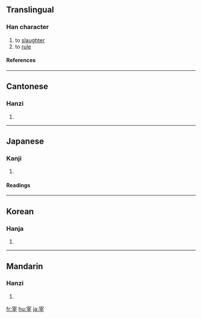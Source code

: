 ==Translingual==
===Han character===
{{Han char|rn=40|rad=宀|as=07|sn=10|four=3040<sub>1</sub>|canj=十卜廿十 (JYTJ)}}
# to [[slaughter]]
# to [[rule]]
====References====
{{Han ref|kx=0286.040|dkj=07160|dj=0565.040|hdz=20935.060|uh=5BB0|ud=23472|bh=AE5F|bd=44639}}
----
==Cantonese==
===Hanzi===
{{yue-hanzi|jyut=|y=joi2}}
# {{defn|Cantonese}}
----
==Japanese==
===Kanji===
{{ja-kanji|grade=c|rs=宀07}}
# {{defn|Japanese}} 
====Readings====
{{ja-readings|on=[[さい]] (sai)|kun=[[つかさどる]] (tsukasadoru), [[つかさ]] (tsukasa)}}
----
==Korean==
===Hanja===
{{ko-hanja|hangeul=재|rv=jae|mr=chae}}
# {{defn|Korean}}
----
==Mandarin==
===Hanzi===
{{cmn-hanzi|pin=[[zǎi]] ([[zai3]])|wg=tsai<sup>3</sup>}}
# {{defn|Mandarin}}

[[fr:宰]]
[[hu:宰]]
[[ja:宰]]